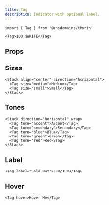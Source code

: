 ```yaml
---
title: Tag
description: Indicator with optional label.
---
```


```tsx
import { Tag } from '@ensdomains/thorin'
```

```tsx live=true expand=true
<Tag>100 $WRITE</Tag>
```

## Props

<PropsTable sourceLink={sourceLink} types={types} />

## Sizes

```tsx live=true
<Stack align="center" direction="horizontal">
  <Tag size="medium">Medium</Tag>
  <Tag size="small">Small</Tag>
</Stack>
```

## Tones

```tsx live=true
<Stack direction="horizontal" wrap>
  <Tag tone="accent">Accent</Tag>
  <Tag tone="secondary">Secondary</Tag>
  <Tag tone="blue">Blue</Tag>
  <Tag tone="green">Green</Tag>
  <Tag tone="red">Red</Tag>
</Stack>
```

## Label

```tsx live=true
<Tag label="Sold Out">100/100</Tag>
```

## Hover

```tsx live=true
<Tag hover>Hover Me</Tag>
```
